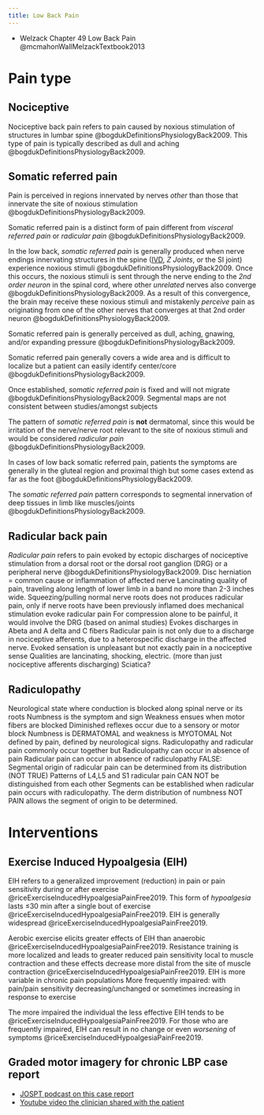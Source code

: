 ```yaml
---
title: Low Back Pain
---
```


:::{.callout-note}

- Welzack Chapter 49 Low Back Pain @mcmahonWallMelzackTextbook2013
:::



# Pain type

## Nociceptive

Nociceptive back pain refers to pain caused by noxious stimulation of structures in lumbar spine @bogdukDefinitionsPhysiologyBack2009.
This type of pain is typically described as dull and aching @bogdukDefinitionsPhysiologyBack2009.

## Somatic referred pain


Pain is perceived in regions innervated by nerves *other* than those that innervate the site of noxious stimulation @bogdukDefinitionsPhysiologyBack2009.

:::{.callout-note}
Somatic referred pain is a distinct form of pain different from *visceral referred pain*  or *radicular pain* @bogdukDefinitionsPhysiologyBack2009.
:::

In the low back, *somatic referred pain* is generally produced when nerve endings innervating structures in the spine ([IVD]({{< var ref-intervertebral-disc.path >}}), *Z Joints*, or the SI joint) experience noxious stimuli @bogdukDefinitionsPhysiologyBack2009.
Once this occurs, the noxious stimuli is sent through the nerve ending to the *2nd order neuron* in the spinal cord, where other *unrelated* nerves also converge @bogdukDefinitionsPhysiologyBack2009.
As a result of this convergence, the brain may receive these noxious stimuli and mistakenly *perceive* pain as originating from one of the other nerves that converges at that 2nd order neuron @bogdukDefinitionsPhysiologyBack2009.

Somatic referred pain is generally perceived as dull, aching, gnawing, and/or expanding pressure @bogdukDefinitionsPhysiologyBack2009.

Somatic referred pain generally covers a wide area and is difficult to localize but a patient can easily identify center/core @bogdukDefinitionsPhysiologyBack2009.

Once established, *somatic referred pain* is fixed and will not migrate @bogdukDefinitionsPhysiologyBack2009.
Segmental maps are not consistent between studies/amongst subjects

The pattern of *somatic referred pain* is **not** dermatomal, since this would be irritation of the nerve/nerve root relevant to the site of noxious stimuli and would be considered *radicular pain* @bogdukDefinitionsPhysiologyBack2009.

In cases of low back somatic referred pain, patients the symptoms are generally in the gluteal region and proximal thigh but some cases extend as far as the foot @bogdukDefinitionsPhysiologyBack2009. 

The *somatic referred pain* pattern corresponds to segmental innervation of deep tissues in limb like muscles/joints @bogdukDefinitionsPhysiologyBack2009.

## Radicular back pain

*Radicular pain* refers to pain evoked by ectopic discharges of nociceptive stimulation from a dorsal root or the dorsal root ganglion (DRG) or a peripheral nerve @bogdukDefinitionsPhysiologyBack2009.
Disc herniation = common cause or inflammation of affected nerve
Lancinating quality of pain, traveling along length of lower limb in a band no more than 2-3 inches wide. 
Squeezing/pulling normal nerve roots does not produces radicular pain, only if nerve roots have been previously inflamed does mechanical stimulation evoke radicular pain
For compression alone to be painful, it would involve the DRG (based on animal studies)
Evokes discharges in Abeta and A delta and C fibers
Radicular pain is not only due to a discharge in nociceptive afferents, due to a heterospecific discharge in the affected nerve. Evoked sensation is unpleasant but not exactly pain in a nociceptive sense
Qualities are lancinating, shocking, electric. (more than just nociceptive afferents discharging) 
Sciatica? 

## Radiculopathy
Neurological state where conduction is blocked along spinal nerve or its roots
Numbness is the symptom and sign
Weakness ensues when motor fibers are blocked
Diminished reflexes occur due to a sensory or motor block
Numbness is DERMATOMAL and weakness is MYOTOMAL
Not defined by pain, defined by neurological signs. 
Radiculopathy and radicular pain commonly occur together but 
Radiculopathy can occur in absence of pain
Radicular pain can occur in absence of radiculopathy
FALSE: Segmental origin of radicular pain can be determined from its distribution (NOT TRUE) 
Patterns of L4,L5 and S1 radicular pain CAN NOT be distinguished from each other
Segments can be established when radicular pain occurs with radiculopathy. 
The derm distribution of numbness NOT PAIN allows the segment of origin to be determined. 







# Interventions

## Exercise Induced Hypoalgesia (EIH)

EIH refers to a generalized improvement (reduction) in pain or pain sensitivity during or after exercise @riceExerciseInducedHypoalgesiaPainFree2019.
This form of *hypoalgesia* lasts &leq;30 min after a single bout of exercise @riceExerciseInducedHypoalgesiaPainFree2019.
EIH is generally widespread @riceExerciseInducedHypoalgesiaPainFree2019.

Aerobic exercise elicits greater effects of EIH than anaerobic @riceExerciseInducedHypoalgesiaPainFree2019.
Resistance training is more localized and leads to greater reduced pain sensitivity local to muscle contraction and these effects decrease more distal from the site of muscle contraction @riceExerciseInducedHypoalgesiaPainFree2019.
EIH is more variable in chronic pain populations 
More frequently impaired: with pain/pain sensitivity decreasing/unchanged or sometimes increasing in response to exercise

:::{.callout-caution}
The more impaired the individual the less effective EIH tends to be @riceExerciseInducedHypoalgesiaPainFree2019.
For those who are frequently impaired, EIH can result in no change or even *worsening* of symptoms @riceExerciseInducedHypoalgesiaPainFree2019.
:::

## Graded motor imagery for chronic LBP case report

- [JOSPT podcast on this case report](https://www.jospt.org/doi/10.2519/josptcases.2021.9875) 
- [Youtube video the clinician shared with the patient](https://www.youtube.com/watch?v=ikUzvSph7Z4)
